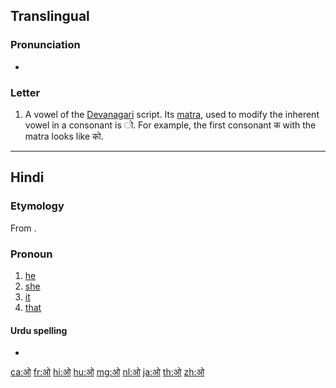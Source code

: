 {{Devanagari character info|hex=0913|name=DEVANAGARI LETTER O|image=[[File:Deva-o.png|100px]]}}  
==Translingual==

===Pronunciation===
* {{IPA|/oː/|lang=mul}}

===Letter===
{{mul-Deva|o}}

# A vowel of the [[Devanagari]] script.  Its [[matra]], used to modify the inherent vowel in a consonant is &#x200c;&#x094B;.  For example, the first consonant क with the matra looks like को.

----

==Hindi==

===Etymology===
From {{etyl|fa|hi}} {{term|او|lang=fa}}.

===Pronoun===
{{head|hi|pronoun|tr=o}}

# [[he]]
# [[she]]
# [[it]]
# [[that]]

====Urdu spelling====
* {{l|ur|او}}

[[ca:ओ]]
[[fr:ओ]]
[[hi:ओ]]
[[hu:ओ]]
[[mg:ओ]]
[[nl:ओ]]
[[ja:ओ]]
[[th:ओ]]
[[zh:ओ]]